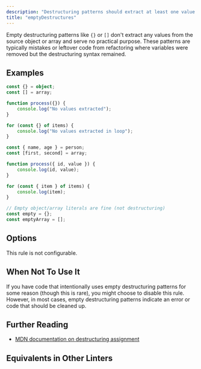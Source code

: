 ```yaml
---
description: "Destructuring patterns should extract at least one value from the source."
title: "emptyDestructures"
---
```



<RuleSummary plugin="ts" rule="emptyDestructures" />

Empty destructuring patterns like `{}` or `[]` don't extract any values from the source object or array and serve no practical purpose.
These patterns are typically mistakes or leftover code from refactoring where variables were removed but the destructuring syntax remained.

## Examples

<Tabs>
<TabItem label="❌ Incorrect">

```ts
const {} = object;
const [] = array;

function process({}) {
	console.log("No values extracted");
}

for (const {} of items) {
	console.log("No values extracted in loop");
}
```

</TabItem>
<TabItem label="✅ Correct">

```ts
const { name, age } = person;
const [first, second] = array;

function process({ id, value }) {
	console.log(id, value);
}

for (const { item } of items) {
	console.log(item);
}

// Empty object/array literals are fine (not destructuring)
const empty = {};
const emptyArray = [];
```

</TabItem>
</Tabs>

## Options

This rule is not configurable.

## When Not To Use It

If you have code that intentionally uses empty destructuring patterns for some reason (though this is rare), you might choose to disable this rule.
However, in most cases, empty destructuring patterns indicate an error or code that should be cleaned up.

## Further Reading

- [MDN documentation on destructuring assignment](https://developer.mozilla.org/en-US/docs/Web/JavaScript/Reference/Operators/Destructuring_assignment)

## Equivalents in Other Linters

<RuleEquivalents pluginId="ts" ruleId="emptyDestructures" />
